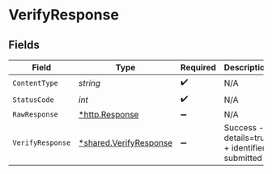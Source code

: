 # VerifyResponse

## Fields

| Field            | Type                                                   | Required           | Description                                    |
|------------------|--------------------------------------------------------|--------------------|------------------------------------------------|
| `ContentType`    | *string*                                               | :heavy_check_mark: | N/A                                            |
| `StatusCode`     | *int*                                                  | :heavy_check_mark: | N/A                                            |
| `RawResponse`    | [*http.Response](https://pkg.go.dev/net/http#Response) | :heavy_minus_sign: | N/A                                            |
| `VerifyResponse` | [*shared.VerifyResponse](..rifyresponse.md)            | :heavy_minus_sign: | Success - details=true + identifiers submitted |